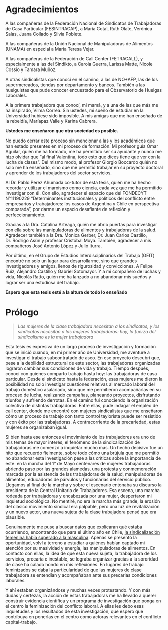 # Agradecimientos {-}

A las compañeras de la Federación Nacional de Sindicatos de Trabajadoras de Casa Particular (FESINTRACAP), a María Cotal, Ruth Olate, Verónica Salas, Juana Collado y Silvia Poblete.

A las compañeras de la Unión Nacional de Manipuladoras de Alimentos (UNAMA) en especial a María Teresa Vejar. 

A las compañeras de la Federación de Call Center (FETRACALL), y especialmente a las del Sindikto, a Carola Guerra,   Larissa Matte, Nicole Cossio y Tamara Muñoz.

A otras sindicalistas que conocí en el camino, a las de NO+AFP, las de los supermercados, tiendas por departamento y bancos. También a las huelguistas que pude conocer encuestado para el Observatorio de Huelgas Laborales. 

A la primera trabajadora que conocí, mi mamá, y a una de las que más me ha inspirado, Vilma Correa. Sin ustedes, mi sueño de estudiar en la Universidad hubiese sido imposible. A mis amigas que me han enseñado de la rebeldía, Maríapaz Valle y Karina Cabrera. 

**Ustedes me enseñaron que otra sociedad es posible.** 

No puedo cerrar este proceso sin mencionar a las y los académicos que han estado presentes en mi proceso de formación. Mi profesor guía Omar Aguilar, quién me ha formado, me ha permitido ser su ayudante y nunca me hizo olvidar que “al final Valentina, todo esto que dices tiene que ver con la lucha de clases”. Del mismo modo, al profesor Giorgio Boccardo quién no solo me ha enseñado, sino que me permitió trabajar en su proyecto doctoral y aprender de los trabajadores del sector servicios. 

Al Dr. Pablo Pérez Ahumada co-tutor de esta tesis, quién me ha hecho recordar y utilizar el marxismo como ciencia, cada vez que me ha permitido investigar con él. Con ello, agradecer el espacio que del FONDECYT N°11190229 "Determinantes institucionales y políticos del conflicto entre empresarios y trabajadores: los casos de Argentina y Chile en perspectiva comparada", por darme un espacio desafiante de reflexión y perfeccionamiento. 

Gracias a la Dra. Catalina Arteaga, quién me abrió puertas para investigar con ella sobre las manipuladoras de alimentos y trabajadoras de la salud. Agradecer también a la Dra. Monica Gerber, Dr. Juan Carlos Castillo, Dr. Rodrigo Asún y profesor Cristóbal Moya. También, agradecer a mis compañeros José Antonio López y Julio Iturra. 

Por último, en el Grupo de Estudios Interdisciplinarios del Trabajo (GEIT) encontré no solo un lugar para desarrollarme, sino que grandes investigadores y amigos, llenos de rigurosidad y convicciones. A Felipe Ruiz,  Alejandro Castillo y Gabriel Sotomayor. Y a mi compañero de luchas y vida, Nicolás Ratto, quién me ha lanzado a no abandonar mis sueños y lograr ser una estudiosa del trabajo. 

**Espero que esta tesis esté a la altura de todo lo enseñado**



# Prólogo {-}

> *Las mujeres de la clase trabajadora necesitan a los sindicatos, y los sindicatos necesitan a las mujeres trabajadoras: hoy, la fuerza del sindicalismo es la mujer trabajadora*

Esta tesis es expresiva de un largo proceso de investigación y formación que se inició cuando, en mi primer año de Universidad, me aventuré a investigar el trabajo subcontratado de aseo. En ese proyecto descubrí que, pese a la debilidad estructural de este sector,  las trabajadoras organizadas lograron cambiar sus condiciones de vida y trabajo. Tiempo después, conocí con quienes comparto trabajo hasta hoy: las trabajadoras de casa particular. Desde el sindicato hasta la federación, esas mujeres me dieron la posibilidad no solo investigar cuestiones relativas al mercado laboral del trabajo doméstico asalariado, sino que me permitieron acompañarlas en su proceso de lucha, realizando campañas, planeando proyectos, disfrutando triunfos y sufriendo derrotas. En el camino fui conociendo la organización colectiva de distintas trabajadoras. Entre ellas, pude indagar el empleo de call center, donde me encontré con mujeres sindicalistas que me enseñaron cómo un proceso de trabajo con tanto control taylorista puede ser resistido y con éxito por las trabajadoras. A contracorriente de la precariedad, estas mujeres se organizaban igual.

Si bien hasta ese entonces el movimiento de los trabajadores era uno de mis temas de mayor interés, el fenómeno de la sindicalización de trabajadoras me comenzó a inquietar mucho más. Un hecho decisivo fue un hito que recuerdo fielmente, sobre todo cómo una brújula que me permitió no abandonar esta investigación pese a las críticas sobre la importancia de este: en la marcha del 1° de Mayo centenares de mujeres trabajadoras abriendo paso por las grandes alamedas, una protesta y conmemoración marcada por la asistencia de las trabajadoras de la salud, manipuladoras de alimentos, educadoras de párvulos y funcionarias del servicio público. Llegamos al final de la marcha y sobre el escenario entonaba su discurso la presidenta de la Central Unitaria de Trabajadores. Esa escena, una marcha rodeada por trabajadoras y encabezada por una mujer, despertaron mi inquietud sociológica. No mentiré, no era la marcha más grande, la erosión del clásico movimiento sindical era palpable, pero una luz de revitalización y un nuevo actor, una nueva sujeta de la clase trabajadora pensé que era plausible. 

Genuinamente me puse a buscar datos que explicaran qué estaba ocurriendo, encontrando que para el último año en Chile, [la sindicalización femenina había superado a la masculina](https://fabricadedatoslaborales.cl/las-mujeres-y-el-trabajo-asalariado-claves-sobre-su-participaci%C3%B3n-sindical/). Apenas se presentó la oportunidad, volví a terreno a estudiar a quiénes habían captado mi atención por su masividad y energía, las manipuladoras de alimentos. En contacto con ellas, la idea de que esta nueva sujeta, la trabajadora de los servicios, precaria e inestable, se lograba organizar gracias a la sororidad de clase ha calado hondo en mis reflexiones.  En lugares de trabajo feminizados se daba la particularidad de que las mujeres de clase trabajadora se entendían y acompañaban ante sus precarias condiciones laborales. 

Y ahí estaban organizándose y muchas veces protestando. Y con más dudas y certezas, la acción de estas trabajadoras me ha llevado a querer construir evidencia científica y un programa de investigación que ponga en el centro la feminización del conflicto laboral.  A ellas les debo esas inquietudes y los resultados de esta investigación, que espero que contribuya en ponerlas en el centro como actoras relevantes en el conflicto capital-trabajo. 

